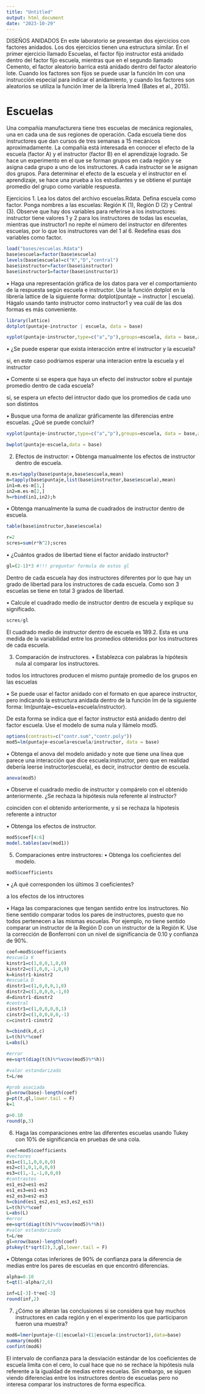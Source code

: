 ```yaml
---
title: "Untitled"
output: html_document
date: "2023-10-29"
---
```


DISEÑOS ANIDADOS
En este laboratorio se presentan dos ejercicios con factores anidados. Los dos ejercicios tienen una estructura
similar. En el primer ejercicio llamado Escuelas, el factor fijo instructor está anidado dentro del factor
fijo escuela, mientras que en el segundo llamado Cemento, el factor aleatorio barrica está anidado dentro
del factor aleatorio lote.
Cuando los factores son fijos se puede usar la función lm con una instrucción especial para indicar el
anidamiento, y cuando los factores son aleatorios se utiliza la función lmer de la librería lme4 (Bates et al.,
2015).


# Escuelas
Una compañía manufacturera tiene tres escuelas de mecánica regionales, una en cada una de sus regiones de
operación. Cada escuela tiene dos instructores que dan cursos de tres semanas a 15 mecánicos aproximadamente.
La compañía está interesada en conocer el efecto de la escuela (factor A) y el instructor (factor B) en el
aprendizaje logrado. Se hace un experimento en el que se forman grupos en cada región y se asigna cada
grupo a uno de los instructores. A cada instructor se le asignan dos grupos.
Para determinar el efecto de la escuela y el instructor en el aprendizaje, se hace una prueba a los estudiantes
y se obtiene el puntaje promedio del grupo como variable respuesta.

Ejercicios
1. Lea los datos del archivo escuelas.Rdata. Defina escuela como factor. Ponga nombres a las
escuelas: Región K (1), Región D (2) y Central (3). Observe que hay dos variables para referirse a los
instructores: instructor tiene valores 1 y 2 para los instructores de todas las escuelas, mientras que
instructor1 no repite el número del instructor en diferentes escuelas, por lo que los instructores van
del 1 al 6. Redefina esas dos variables como factor.
```r
load("bases/escuelas.Rdata")
base$escuela=factor(base$escuela)
levels(base$escuela)=c("K","D","central")
base$instructor=factor(base$instructor)
base$instructor1=factor(base$instructor1)
```

• Haga una representación gráfica de los datos para ver el comportamiento de la respuesta según escuela
e instructor. Use la función dotplot en la librería lattice de la siguiente forma: dotplot(puntaje ~
instructor | escuela). Hágalo usando tanto instructor como instructor1 y vea cuál de las dos
formas es más conveniente.
```r
library(lattice)
dotplot(puntaje~instructor | escuela, data = base)
```

```r
xyplot(puntaje~instructor,type=c("a","p"),groups=escuela, data = base,auto.key = list(columns=3))
```

• ¿Se puede esperar que exista interacción entre el instructor y la escuela?

si, en este caso podriamos esperar una interacion entre la escuela y el instructor

• Comente si se espera que haya un efecto del instructor sobre el puntaje promedio dentro de cada escuela?

si, se espera un efecto del intructor dado que los promedios de cada uno son distintos

• Busque una forma de analizar gráficamente las diferencias entre escuelas. ¿Qué se puede concluir?
```r
xyplot(puntaje~instructor,type=c("a","p"),groups=escuela, data = base,auto.key = list(columns=3))
```
```r
bwplot(puntaje~escuela,data = base)
```

2. Efectos de instructor:
• Obtenga manualmente los efectos de instructor dentro de escuela.
```r
m.es=tapply(base$puntaje,base$escuela,mean)
m=tapply(base$puntaje,list(base$instructor,base$escuela),mean)
in1=m.es-m[1,]
in2=m.es-m[2,]
h=rbind(in1,in2);h
```

• Obtenga manualmente la suma de cuadrados de instructor dentro de escuela.
```r
table(base$instructor,base$escuela)

r=2
scres=sum(r*h^2);scres
```

• ¿Cuántos grados de libertad tiene el factor anidado instructor?
```r
gl=(2-1)*3 #!!! preguntar formula de estos gl 
```

Dentro de cada escuela hay dos instructores diferentes por lo que hay un grado de libertad
para los instructores de cada escuela. Como son 3 escuelas se tiene en total 3 grados de
libertad.

• Calcule el cuadrado medio de instructor dentro de escuela y explique su significado.
```r
scres/gl
```
El cuadrado medio de instructor dentro de escuela es 189.2. Esta es una medida de la
variabilidad entre los promedios obtenidos por los instructores de cada escuela.

3. Comparación de instructores.
• Establezca con palabras la hipótesis nula al comparar los instructores.

todos los intructores producen el mismo puntaje promedio de los grupos en las escuelas

• Se puede usar el factor anidado con el formato en que aparece instructor, pero indicando la estructura
anidada dentro de la función lm de la siguiente forma: lm(puntaje~escuela+escuela/instructor).

De esta forma se indica que el factor instructor está anidado dentro del factor escuela. Use el modelo
de suma nula y llámelo mod5.
```r
options(contrasts=c("contr.sum","contr.poly"))
mod5=lm(puntaje~escuela+escuela/instructor, data = base)
```

• Obtenga el anova del modelo anidado y note que tiene una línea que parece una interacción que dice
escuela:instructor, pero que en realidad debería leerse instructor(escuela), es decir, instructor
dentro de escuela.
```r
anova(mod5)
```

• Observe el cuadrado medio de instructor y compárelo con el obtenido anteriormente. ¿Se rechaza la
hipótesis nula referente al instructor?

coinciden con el obtenido anteriormente, y si se rechaza la hipotesis referente a intructor

• Obtenga los efectos de instructor.

```r
mod5$coef[4:6]
model.tables(aov(mod1))
```

5. Comparaciones entre instructores:
• Obtenga los coeficientes del modelo.
```r
mod5$coefficients
```

• ¿A qué corresponden los últimos 3 coeficientes?

a los efectos de los intructores

• Haga las comparaciones que tengan sentido entre los instructores. No tiene sentido comparar todos los
pares de instructores, puesto que no todos pertenecen a las mismas escuelas. Por ejemplo, no tiene
sentido comparar un instructor de la Región D con un instructor de la Región K. Use la corrección de
Bonferroni con un nivel de significancia de 0.10 y confianza de 90%.
```r
coef=mod5$coefficients
#escuela K
kinstr1=c(1,0,0,1,0,0)
kinstr2=c(1,0,0,-1,0,0)
k=kinstr1-kinstr2
#escuela D
dinstr1=c(1,0,0,0,1,0)
dinstr2=c(1,0,0,0,-1,0)
d=dinstr1-dinstr2
#central
cinstr1=c(1,0,0,0,0,1)
cinstr2=c(1,0,0,0,0,-1)
c=cinstr1-cinstr2

h=cbind(k,d,c)
L=t(h)%*%coef
L=abs(L)

#error
ee=sqrt(diag(t(h)%*%vcov(mod5)%*%h))

#valor estandarizado
t=L/ee

#prob asociada
gl=nrow(base)-length(coef)
p=pt(t,gl,lower.tail = F)
k=1

p>0.10
round(p,3)
```


6. Haga las comparaciones entre las diferentes escuelas usando Tukey con 10% de significancia en pruebas
de una cola.
```r
coef=mod5$coefficients
#vectores
es1=c(1,1,0,0,0,0)
es2=c(1,0,1,0,0,0)
es3=c(1,-1,-1,0,0,0)
#contrastes
es1_es2=es1-es2
es1_es3=es1-es3
es2_es3=es2-es3
h=cbind(es1_es2,es1_es3,es2_es3)
L=t(h)%*%coef
L=abs(L)
#error
ee=sqrt(diag(t(h)%*%vcov(mod5)%*%h))
#valor estandarizado
t=L/ee
gl=nrow(base)-length(coef)
ptukey(t*sqrt(2),3,gl,lower.tail = F)
```

• Obtenga cotas inferiores de 90% de confianza para la diferencia de medias entre los pares de escuelas en
que encontró diferencias.
```r
alpha=0.10
t=qt(1-alpha/2,6)

inf=L[-3]-t*ee[-3]
round(inf,2)
```

7. ¿Cómo se alteran las conclusiones si se considera que hay muchos instructores en cada región y en el
experimento los que participaron fueron una muestra?

```r
mod6=lmer(puntaje~(1|escuela)+(1|escuela:instructor1),data=base)
summary(mod6)
confint(mod6)
```
El intervalo de confianza para la desviación estándar de los coeficientes de escuela limita con
el cero, lo cual hace que no se rechace la hipótesis nula referente a la igualdad de medias entre
escuelas. Sin embargo, se siguen viendo diferencias entre los instructores dentro de escuelas
pero no interesa comparar los instructores de forma específica.

